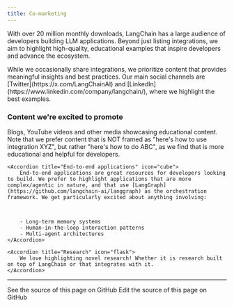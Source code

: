 ```yaml
---
title: Co-marketing
---
```


With over 20 million monthly downloads, LangChain has a large audience of developers building LLM applications. Beyond just listing integrations, we aim to highlight high-quality, educational examples that inspire developers and advance the ecosystem.

<Note>
    While we occasionally share integrations, we prioritize content that provides
    meaningful insights and best practices. Our main social channels are [Twitter](https://x.com/LangChainAI) and
    [LinkedIn](https://www.linkedin.com/company/langchain/), where we highlight the best examples.
</Note>

### Content we're excited to promote

<AccordionGroup>
    <Accordion title="Educational content" icon="graduation-cap">
        Blogs, YouTube videos and other media showcasing educational content. Note that we prefer content that is NOT framed as "here's how to use integration XYZ", but rather "here's how to do ABC", as we find that is more educational and helpful for developers.
    </Accordion>

    <Accordion title="End-to-end applications" icon="cube">
        End-to-end applications are great resources for developers looking to build. We prefer to highlight applications that are more complex/agentic in nature, and that use [LangGraph](https://github.com/langchain-ai/langgraph) as the orchestration framework. We get particularly excited about anything involving:



        - Long-term memory systems
        - Human-in-the-loop interaction patterns
        - Multi-agent architectures
    </Accordion>

    <Accordion title="Research" icon="flask">
        We love highlighting novel research! Whether it is research built on top of LangChain or that integrates with it.
    </Accordion>
</AccordionGroup>

---

<CardGroup cols={2}>
  <Card title="View Source" icon="eye" href="https://github.com/langchain-ai/docs/blob/main/src/oss/contributing/comarketing.mdx">
    See the source of this page on GitHub
  </Card>
  <Card title="Edit Source" icon="pen-to-square" href="https://github.com/langchain-ai/docs/edit/main/src/oss/contributing/comarketing.mdx">
    Edit the source of this page on GitHub
  </Card>
</CardGroup>
